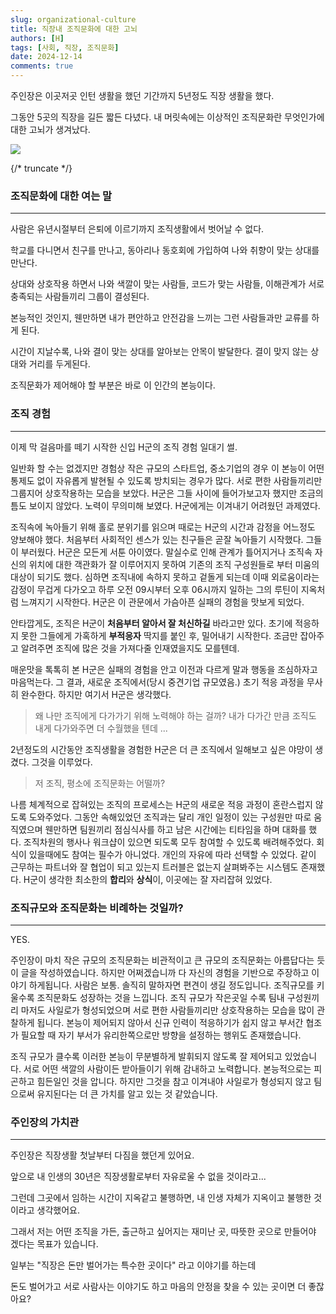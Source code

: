 ```yaml
---
slug: organizational-culture
title: 직장내 조직문화에 대한 고뇌
authors: [H]
tags: [사회, 직장, 조직문화]
date: 2024-12-14
comments: true
---
```


주인장은 이곳저곳 인턴 생활을 했던 기간까지 5년정도 직장 생활을 했다.

그동안 5곳의 직장을 길든 짧든 다녔다. 내 머릿속에는 이상적인 조직문화란 무엇인가에 대한 고뇌가 생겨났다.

<img className="rounded-8" src="contents/org.jpg" />

{/* truncate */}

### 조직문화에 대한 여는 말
---

사람은 유년시절부터 은퇴에 이르기까지 조직생활에서 벗어날 수 없다.

학교를 다니면서 친구를 만나고, 동아리나 동호회에 가입하여 나와 취향이 맞는 상대를 만난다.

상대와 상호작용 하면서 나와 색깔이 맞는 사람들, 코드가 맞는 사람들, 이해관계가 서로 충족되는 사람들끼리 그룹이 결성된다.

본능적인 것인지, 웬만하면 내가 편안하고 안전감을 느끼는 그런 사람들과만 교류를 하게 된다.

시간이 지날수록, 나와 결이 맞는 상대를 알아보는 안목이 발달한다. 결이 맞지 않는 상대와 거리를 두게된다.

조직문화가 제어해야 할 부분은 바로 이 인간의 본능이다.

### 조직 경험
---
이제 막 걸음마를 떼기 시작한 신입 H군의 조직 경험 일대기 썰.

일반화 할 수는 없겠지만 경험상 작은 규모의 스타트업, 중소기업의 경우 이 본능이 어떤 통제도 없이 자유롭게 발현될 수 있도록 방치되는 경우가 많다. 서로 편한 사람들끼리만 그룹지어 상호작용하는 모습을 보았다. H군은 그들 사이에 들어가보고자 했지만 조금의 틈도 보이지 않았다. 노력이 무의미해 보였다. H군에게는 이겨내기 어려웠던 과제였다.

조직속에 녹아들기 위해 홀로 분위기를 읽으며 때로는 H군의 시간과 감정을 어느정도 양보해야 했다. 처음부터 사회적인 센스가 있는 친구들은 곧잘 녹아들기 시작했다. 그들이 부러웠다. H군은 모든게 서툰 아이였다. 말실수로 인해 관계가 틀어지거나 조직속 자신의 위치에 대한 객관화가 잘 이루어지지 못하여 기존의 조직 구성원들로 부터 미움의 대상이 되기도 했다. 심하면 조직내에 속하지 못하고 겉돌게 되는데 이때 외로움이라는 감정이 무겁게 다가오고 하루 오전 09시부터 오후 06시까지 일하는 그의 루틴이 지옥처럼 느껴지기 시작한다. H군은 이 관문에서 가슴아픈 실패의 경험을 맛보게 되었다.

안타깝게도, 조직은 H군이 **처음부터 알아서 잘 처신하길** 바라고만 있다. 초기에 적응하지 못한 그들에게 가혹하게 **부적응자** 딱지를 붙인 후, 밀어내기 시작한다. 조금만 잡아주고 알려주면 조직에 많은 것을 가져다줄 인재였을지도 모를텐데.

매운맛을 톡톡히 본 H군은 실패의 경험을 안고 이전과 다르게 말과 행동을 조심하자고 마음먹는다. 그 결과, 새로운 조직에서(당시 중견기업 규모였음.) 초기 적응 과정을 무사히 완수한다. 하지만 여기서 H군은 생각했다. 

> 왜 나만 조직에게 다가가기 위해 노력해야 하는 걸까? 내가 다가간 만큼 조직도 내게 다가와주면 더 수월했을 텐데 ...

2년정도의 시간동안 조직생활을 경험한 H군은 더 큰 조직에서 일해보고 싶은 야망이 생겼다. 그것을 이루었다.

> 저 조직, 평소에 조직문화는 어떨까?

나름 체계적으로 잡혀있는 조직의 프로세스는 H군의 새로운 적응 과정이 혼란스럽지 않도록 도와주었다. 그동안 속해있었던 조직과는 달리 개인 일정이 있는 구성원만 따로 움직였으며 웬만하면 팀원끼리 점심식사를 하고 남은 시간에는 티타임을 하며 대화를 했다. 조직차원의 행사나 워크샵이 있으면 되도록 모두 참여할 수 있도록 배려해주었다. 회식이 있을때에도 참여는 필수가 아니었다. 개인의 자유에 따라 선택할 수 있었다. 같이 근무하는 파트너와 잘 협업이 되고 있는지 트러블은 없는지 살펴봐주는 시스템도 존재했다. H군이 생각한 최소한의 **합리**와 **상식**이, 이곳에는 잘 자리잡혀 있었다.

### 조직규모와 조직문화는 비례하는 것일까?
---

YES.

주인장이 마치 작은 규모의 조직문화는 비관적이고 큰 규모의 조직문화는 아름답다는 듯이 글을 작성하였습니다. 하지만 어쩌겠습니까 다 자신의 경험을 기반으로 주장하고 이야기 하게됩니다. 사람은 보통. 솔직히 말하자면 편견이 생길 정도입니다. 조직규모를 키울수록 조직문화도 성장하는 것을 느낍니다. 조직 규모가 작은곳일 수록 팀내 구성원끼리 마저도 사일로가 형성되었으며 서로 편한 사람들끼리만 상호작용하는 모습을 많이 관찰하게 됩니다. 본능이 제어되지 않아서 신규 인력이 적응하기가 쉽지 않고 부서간 협조가 필요할 때 자기 부서가 유리한쪽으로만 방향을 설정하는 행위도 존재했습니다.

조직 규모가 클수록 이러한 본능이 무분별하게 발휘되지 않도록 잘 제어되고 있었습니다. 서로 어떤 색깔의 사람이든 받아들이기 위해 감내하고 노력합니다. 본능적으로는 피곤하고 힘든일인 것을 압니다. 하지만 그것을 참고 이겨내야 사일로가 형성되지 않고 팀으로써 유지된다는 더 큰 가치를 알고 있는 것 같았습니다.

### 주인장의 가치관
---
주인장은 직장생활 첫날부터 다짐을 했던게 있어요.

앞으로 내 인생의 30년은 직장생활로부터 자유로울 수 없을 것이라고...

그런데 그곳에서 임하는 시간이 지옥같고 불행하면, 내 인생 자체가 지옥이고 불행한 것이라고 생각했어요.

그래서 저는 어떤 조직을 가든, 출근하고 싶어지는 재미난 곳, 따뜻한 곳으로 만들어야 겠다는 목표가 있습니다.

일부는 "직장은 돈만 벌어가는 특수한 곳이다" 라고 이야기를 하는데

돈도 벌어가고 서로 사람사는 이야기도 하고 마음의 안정을 찾을 수 있는 곳이면 더 좋잖아요?



